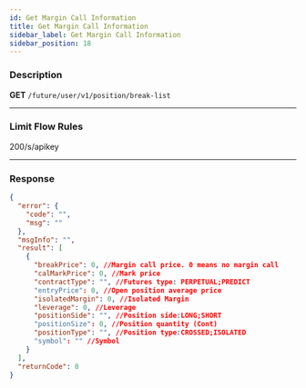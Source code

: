 ```yaml
---
id: Get Margin Call Information
title: Get Margin Call Information
sidebar_label: Get Margin Call Information
sidebar_position: 18
---
```


### Description

**GET** `/future/user/v1/position/break-list`

---

### Limit Flow Rules

200/s/apikey

---

### Response

```json
{
  "error": {
    "code": "",
    "msg": ""
  },
  "msgInfo": "",
  "result": [
    {
      "breakPrice": 0, //Margin call price. 0 means no margin call
      "calMarkPrice": 0, //Mark price
      "contractType": "", //Futures type: PERPETUAL;PREDICT
      "entryPrice": 0, //Open position average price
      "isolatedMargin": 0, //Isolated Margin
      "leverage": 0, //Leverage
      "positionSide": "", //Position side:LONG;SHORT
      "positionSize": 0, //Position quantity (Cont)
      "positionType": "", //Position type:CROSSED;ISOLATED
      "symbol": "" //Symbol
    }
  ],
  "returnCode": 0
}
```
